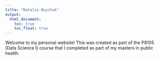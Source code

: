 ```yaml
---
title: "Natalie Boychuk"
output: 
  html_document:
    toc: true
    toc_float: true
---
```


Welcome to my personal website! This was created as part of the P8105 (Data Science I) course that I completed as part of my masters in public health. 

